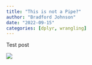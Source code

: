 ```yaml
---
title: "This is not a Pipe?"
author: "Bradford Johnson"
date: "2022-09-15"
categories: [dplyr, wrangling]
---
```


Test post

![](pipe.png)

